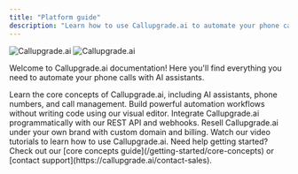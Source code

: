 ```yaml
---
title: "Platform guide"
description: "Learn how to use Callupgrade.ai to automate your phone calls with AI"
---
```


<img
  className="block dark:hidden"
  src="https://autocalls.ai/ogimage-en.jpg"
  alt="Callupgrade.ai"
/>
<img
  className="hidden dark:block"
  src="https://autocalls.ai/ogimage-en.jpg"
  alt="Callupgrade.ai"
/>

Welcome to Callupgrade.ai documentation! Here you'll find everything you need to
automate your phone calls with AI assistants.

<CardGroup cols={2}>
  <Card
    title="Platform Guide"
    icon="book"
    href="/platform-guide/overview"
    color="##fc3e13">
    Learn the core concepts of Callupgrade.ai, including AI assistants, phone
    numbers, and call management.
  </Card>
  <Card
    title="No-Code Automation"
    icon="wand-magic-sparkles"
    href="/automation-platform/introduction"
    color="pink">
    Build powerful automation workflows without writing code using our visual
    editor.
  </Card>
  <Card
    title="API Reference"
    icon="code"
    href="/api-reference/introduction"
    color="blue">
    Integrate Callupgrade.ai programmatically with our REST API and webhooks.
  </Card>
  <Card
    title="White Label Program"
    icon="tag"
    href="/white-label/overview"
    color="red">
    Resell Callupgrade.ai under your own brand with custom domain and billing.
  </Card>
  <Card
    title="Video tutorials"
    icon="video"
    href="/automation-platform/tutorials/"
    color="red">
    Watch our video tutorials to learn how to use Callupgrade.ai.
  </Card>
</CardGroup>

<Note>
  Need help getting started? Check out our [core concepts
  guide](/getting-started/core-concepts) or [contact
  support](https://callupgrade.ai/contact-sales).
</Note>
